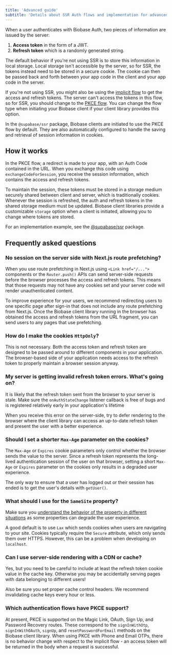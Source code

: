 ```yaml
---
title: 'Advanced guide'
subtitle: 'Details about SSR Auth flows and implementation for advanced users.'
---
```


When a user authenticates with Biobase Auth, two pieces of information are issued by the server:

1. **Access token** in the form of a JWT.
2. **Refresh token** which is a randomly generated string.

The default behavior if you're not using SSR is to store this information in local storage. Local storage isn't accessible by the server, so for SSR, the tokens instead need to be stored in a secure cookie. The cookie can then be passed back and forth between your app code in the client and your app code in the server.

If you're not using SSR, you might also be using the [implicit flow](/docs/guides/auth/sessions/implicit-flow) to get the access and refresh tokens. The server can't access the tokens in this flow, so for SSR, you should change to the [PKCE flow](/docs/guides/auth/sessions/pkce-flow). You can change the flow type when initiating your Biobase client if your client library provides this option.

<Admonition type="tip">

In the `@supabase/ssr` package, Biobase clients are initiated to use the PKCE flow by default. They are also automatically configured to handle the saving and retrieval of session information in cookies.

</Admonition>

## How it works

In the PKCE flow, a redirect is made to your app, with an Auth Code contained in the URL. When you exchange this code using `exchangeCodeForSession`, you receive the session information, which contains the access and refresh tokens.

To maintain the session, these tokens must be stored in a storage medium securely shared between client and server, which is traditionally cookies. Whenever the session is refreshed, the auth and refresh tokens in the shared storage medium must be updated. Biobase client libraries provide a customizable `storage` option when a client is initiated, allowing you to change where tokens are stored.

For an implementation example, see the [@supabase/ssr](https://github.com/biobase-ai/auth-helpers/blob/main/packages/ssr/src/index.ts) package.

## Frequently asked questions

### No session on the server side with Next.js route prefetching?

When you use route prefetching in Next.js using `<Link href="/...">` components or the `Router.push()` APIs can send server-side requests before the browser processes the access and refresh tokens. This means that those requests may not have any cookies set and your server code will render unauthenticated content.

To improve experience for your users, we recommend redirecting users to one specific page after sign-in that does not include any route prefetching from Next.js. Once the Biobase client library running in the browser has obtained the access and refresh tokens from the URL fragment, you can send users to any pages that use prefetching.

### How do I make the cookies `HttpOnly`?

This is not necessary. Both the access token and refresh token are designed to be passed around to different components in your application. The browser-based side of your application needs access to the refresh token to properly maintain a browser session anyway.

### My server is getting invalid refresh token errors. What's going on?

It is likely that the refresh token sent from the browser to your server is stale. Make sure the `onAuthStateChange` listener callback is free of bugs and is registered relatively early in your application's lifetime

When you receive this error on the server-side, try to defer rendering to the browser where the client library can access an up-to-date refresh token and present the user with a better experience.

### Should I set a shorter `Max-Age` parameter on the cookies?

The `Max-Age` or `Expires` cookie parameters only control whether the browser sends the value to the server. Since a refresh token represents the long-lived authentication session of the user on that browser, setting a short `Max-Age` or `Expires` parameter on the cookies only results in a degraded user experience.

The only way to ensure that a user has logged out or their session has ended is to get the user's details with `getUser()`.

### What should I use for the `SameSite` property?

Make sure you [understand the behavior of the property in different situations](https://developer.mozilla.org/en-US/docs/Web/HTTP/Headers/Set-Cookie/SameSite) as some properties can degrade the user experience.

A good default is to use `Lax` which sends cookies when users are navigating to your site. Cookies typically require the `Secure` attribute, which only sends them over HTTPS. However, this can be a problem when developing on `localhost`.

### Can I use server-side rendering with a CDN or cache?

Yes, but you need to be careful to include at least the refresh token cookie value in the cache key. Otherwise you may be accidentally serving pages with data belonging to different users!

Also be sure you set proper cache control headers. We recommend invalidating cache keys every hour or less.

### Which authentication flows have PKCE support?

At present, PKCE is supported on the Magic Link, OAuth, Sign Up, and Password Recovery routes. These correspond to the `signInWithOtp`, `signInWithOAuth`, `signUp`, and `resetPasswordForEmail` methods on the Biobase client library. When using PKCE with Phone and Email OTPs, there is no behavior change with respect to the implicit flow - an access token will be returned in the body when a request is successful.
